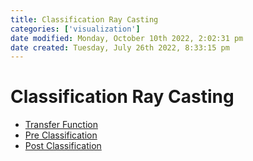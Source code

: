 ```yaml
---
title: Classification Ray Casting
categories: ['visualization']
date modified: Monday, October 10th 2022, 2:02:31 pm
date created: Tuesday, July 26th 2022, 8:33:15 pm
---
```


# Classification Ray Casting
- [Transfer Function](Transfer%20Function.qmd)
- [Pre Classification](Pre%20Classification.qmd)
- [Post Classification](Post%20Classification.qmd)



